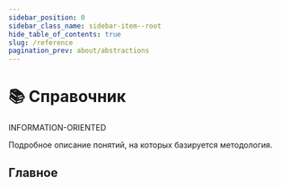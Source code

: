 ```yaml
---
sidebar_position: 0
sidebar_class_name: sidebar-item--root
hide_table_of_contents: true
slug: /reference
pagination_prev: about/abstractions
---
```


# 📚 Справочник

<span class="badge badge--danger margin-bottom--md">INFORMATION-ORIENTED</span>

<p class="summary">
Подробное описание понятий, на которых базируется методология.
</p>


## Главное


<Row 
    title="Глоссарий" 
    description="Базовые понятия методологии"
    to="/docs/reference/glossary"
    Icon={ReadOutlined}
/>
<Row 
    title="Слои" 
    description="Справочная информация по слоям"
    to="/docs/reference/layers/overview"
    Icon={MenuOutlined}
/>
<Row 
    title="Сегменты" 
    description="Справочная информация по сегментам"
    to="/docs/reference/segments"
    Icon={GoldOutlined}
/>
